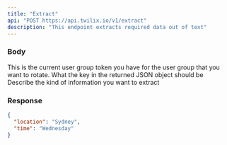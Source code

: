 ```yaml
---
title: "Extract"
api: "POST https://api.twilix.io/v1/extract"
description: "This endpoint extracts required data out of text"
---
```


### Body

<ParamField body="text" type="string">
  This is the current user group token you have for the user group that you want
  to rotate.
</ParamField>

<ParamField body="extractInputs" type="array">
  <Expandable title="extractInput">
    <ParamField body="key" type="string" name="key">
      What the key in the returned JSON object should be
    </ParamField>
    <ParamField body="description" type="string" name="description">
      Describe the kind of information you want to extract
    </ParamField>
  </Expandable>
</ParamField>

### Response

<ResponseExample>

```json Response
{
  "location": "Sydney",
  "time": "Wednesday"
}
```

</ResponseExample>

<Snippet file="header-application-type.mdx" />
